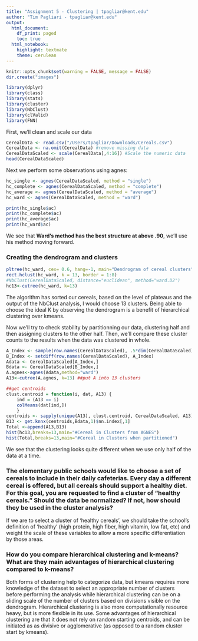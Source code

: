 ```yaml
---
title: "Assignment 5 - Clustering | tpagliar@kent.edu"
author: "Tim Pagliari - tpagliar@kent.edu"
output:
  html_document:
    df_print: paged
    toc: true
  html_notebook:
    highlight: textmate
    theme: cerulean
---
```


```r
knitr::opts_chunk$set(warning = FALSE, message = FALSE)
dir.create("images")
```

```r
library(dplyr)
library(class)
library(stats)
library(cluster)
library(NbClust)
library(clValid)
library(FNN)
```


First, we'll clean and scale our data
```r
CerealData <- read.csv("/Users/tpagliar/Downloads/Cereals.csv")
CerealData <- na.omit(CerealData) #remove missing data
CerealDataScaled <- scale(CerealData[,4:16]) #Scale the numeric data
head(CerealDataScaled)
```

Next we perform some observations using agnes:
```r
hc_single <- agnes(CerealDataScaled, method = "single")
hc_complete <- agnes(CerealDataScaled, method = "complete")
hc_average <- agnes(CerealDataScaled, method = "average")
hc_ward <- agnes(CerealDataScaled, method = "ward")

print(hc_single$ac)
print(hc_complete$ac)
print(hc_average$ac)
print(hc_ward$ac)
```
We see that <b>Ward's method has the best structure at above .90</b>, we'll use his method moving forward.

### Creating the dendrogram and clusters
```r
pltree(hc_ward, cex= 0.6, hang=-1, main="Dendrogram of cereal clusters")
rect.hclust(hc_ward, k = 13, border = 1:8)
#NbClust(CerealDataScaled, distance="euclidean", method="ward.D2")
hc13<-cutree(hc_ward, k=13)
```
The algorithm has sorted our cereals, based on the level of plateaus and the output of the NbClust analysis, I would choose 13 clusters. Being able to choose the ideal K by observing the dendrogram is a benefit of hierarchical clustering over kmeans. 

Now we'll try to check stability by partitionning our data, clustering half and then assigning clusters to the other half. Then, we'll compare these cluster counts to the results when the data was clustered in whole.
```r
A_Index <- sample(row.names(CerealDataScaled), .5*dim(CerealDataScaled)[1])
B_Index <- setdiff(row.names(CerealDataScaled), A_Index)
Adata <- CerealDataScaled[A_Index,]
Bdata <- CerealDataScaled[B_Index,]
A.agnes<-agnes(Adata,method="ward")
A13<-cutree(A.agnes, k=13) ##put A into 13 clusters

##get centroids
clust.centroid = function(i, dat, A13) {
    ind = (A13 == i)
    colMeans(dat[ind,])
    }
centroids <- sapply(unique(A13), clust.centroid, CerealDataScaled, A13)
B13 <- get.knnx(centroids,Bdata,1)$nn.index[,1]
Total <-append(A13,B13)
hist(hc13,breaks=13,main="#Cereal in Clusters from AGNES")
hist(Total,breaks=13,main="#Cereal in Clusters when partitioned")
```
We see that the clustering looks quite different when we use only half of the data at a time.

### The elementary public schools would like to choose a set of cereals to include in their daily cafeterias. Every day a different cereal is offered, but all cereals should support a healthy diet. For this goal, you are requested to find a cluster of “healthy cereals.” Should the data be normalized? If not, how should they be used in the cluster analysis?

If we are to select a cluster of 'healthy cereals', we should take the school's definition of 'healthy' (high protein, high fiber, high vitamin, low fat, etc) and weight the scale of these variables to allow a more specific differentiation by those areas.

### How do you compare hierarchical clustering and k-means? What are they main advantages of hierarchical clustering compared to k-means?

Both forms of clustering help to categorize data, but kmeans requires more knowledge of the dataset to select an appropriate number of clusters before performing the analysis while hierarchical clustering can be on a sliding scale of the number of clusters based on divisions visible on the dendrogram. Hierarchical clustering is also more computationally resource heavy, but is more flexible in its use. Some advantages of hierarchical clustering are that it does not rely on random starting centroids, and can be initiated as as divisive or agglomerative (as opposed to a random cluster start by kmeans).  